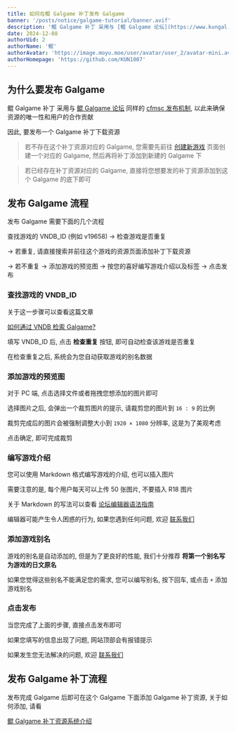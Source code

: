 ```yaml
---
title: 如何在鲲 Galgame 补丁发布 Galgame
banner: '/posts/notice/galgame-tutorial/banner.avif'
description: '鲲 Galgame 补丁 采用与 [鲲 Galgame 论坛](https://www.kungal.com) 同样的 [cfmsc 发布机制](/about/notice/cfmsc), 以此来确保资源的唯一性和用户的合作贡献'
date: 2024-12-08
authorUid: 2
authorName: '鲲'
authorAvatar: 'https://image.moyu.moe/user/avatar/user_2/avatar-mini.avif'
authorHomepage: 'https://github.com/KUN1007'
---
```


## 为什么要发布 Galgame

鲲 Galgame 补丁 采用与 [鲲 Galgame 论坛](https://www.kungal.com) 同样的 [cfmsc 发布机制](/about/notice/cfmsc), 以此来确保资源的唯一性和用户的合作贡献

因此, 要发布一个 Galgame 补丁下载资源

> 若不存在这个补丁资源对应的 Galgame, 您需要先前往 [创建新游戏](/edit/create) 页面创建一个对应的 Galgame, 然后再将补丁添加到新建的 Galgame 下

> 若已经存在补丁资源对应的 Galgame, 直接将您想要发的补丁资源添加到这个 Galgame 的底下即可

## 发布 Galgame 流程

发布 Galgame 需要下面的几个流程

查找游戏的 VNDB_ID (例如 v19658) -> 检查游戏是否重复

-> 若重复, 请直接搜索并前往这个游戏的资源页面添加补丁下载资源

-> 若不重复 -> 添加游戏的预览图 -> 按您的喜好编写游戏介绍以及标签 -> 点击发布

### 查找游戏的 VNDB_ID

关于这一步骤可以查看这篇文章

[如何通过 VNDB 检索 Galgame?](https://www.kungal.com/zh-cn/topic/1040)

填写 VNDB_ID 后, 点击 **检查重复** 按钮, 即可自动检查该游戏是否重复

在检查重复之后, 系统会为您自动获取游戏的别名数据

### 添加游戏的预览图

对于 PC 端, 点击选择文件或者拖拽您想添加的图片即可

选择图片之后, 会弹出一个裁剪图片的提示, 请裁剪您的图片到 `16 : 9` 的比例

裁剪完成后的图片会被强制调整大小到 `1920 × 1080` 分辨率, 这是为了美观考虑

点击确定, 即可完成裁剪

### 编写游戏介绍

您可以使用 Markdown 格式编写游戏的介绍, 也可以插入图片

需要注意的是, 每个用户每天可以上传 50 张图片, 不要插入 R18 图片

关于 Markdown 的写法可以查看 [论坛编辑器语法指南](https://www.kungal.com/zh-cn/topic/1225)

编辑器可能产生令人困惑的行为, 如果您遇到任何问题, 欢迎 [联系我们](/about/notice/feedback)

### 添加游戏别名

游戏的别名是自动添加的, 但是为了更良好的性能, 我们十分推荐 **将第一个别名写为游戏的日文原名**

如果您觉得这些别名不能满足您的需求, 您可以编写别名, 按下回车, 或点击 `+` 添加游戏别名

### 点击发布

当您完成了上面的步骤, 直接点击发布即可

如果您填写的信息出现了问题, 网站顶部会有报错提示

如果发生您无法解决的问题, 欢迎 [联系我们](/about/notice/feedback)

## 发布 Galgame 补丁流程

发布完成 Galgame 后即可在这个 Galgame 下面添加 Galgame 补丁资源, 关于如何添加, 请看

[鲲 Galgame 补丁资源系统介绍](/about/notice/patch-tutorial)

